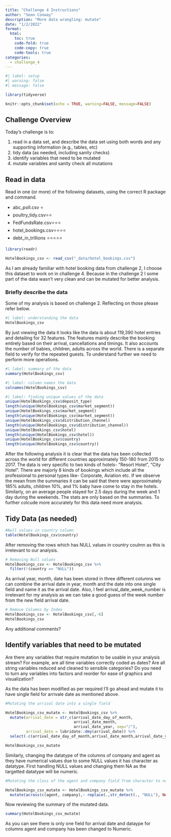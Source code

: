 ```yaml
---
title: "Challenge 4 Instructions"
author: "Sean Conway"
description: "More data wrangling: mutate"
date: "1/2/2022"
format:
  html:
    toc: true
    code-fold: true
    code-copy: true
    code-tools: true
categories:
  - challenge_4
---
```


```r
#| label: setup
#| warning: false
#| message: false

library(tidyverse)

knitr::opts_chunk$set(echo = TRUE, warning=FALSE, message=FALSE)
```

## Challenge Overview

Today's challenge is to:

1)  read in a data set, and describe the data set using both words and any supporting information (e.g., tables, etc)
2)  tidy data (as needed, including sanity checks)
3)  identify variables that need to be mutated
4)  mutate variables and sanity check all mutations

## Read in data

Read in one (or more) of the following datasets, using the correct R package and command.

-   abc_poll.csv ⭐
-   poultry_tidy.csv⭐⭐
-   FedFundsRate.csv⭐⭐⭐
-   hotel_bookings.csv⭐⭐⭐⭐
-   debt_in_trillions ⭐⭐⭐⭐⭐

```r
library(readr)

HotelBookings_csv <- read_csv("_data/hotel_bookings.csv")
```
As I am already familiar with hotel booking data from challenge 2, I choose this dataset to work on in challenge 4. Because in the challenge 2 I some part of the data wasn't very clean and can be mutated for better analysis. 

### Briefly describe the data

Some of my analysis is based on challenge 2. Reflecting on those please refer below.
```r
#| label: understanding the data
HotelBookings_csv
```

By just viewing the data it looks like the data is about 119,390 hotel entries and detailing for 32 features. The features mainly describe the booking entirely based on their arrival, cancellations and timings. It also accounts the number of babies, children, adults across the world. There is a separate field to verify for the repeated guests.  To understand further we need to perform more operations.

```r
#| label: summary of the data
summary(HotelBookings_csv)
```
```r
#| label: column names the data
colnames(HotelBookings_csv)
```
```r
#| label: finding unique values of the data
unique(HotelBookings_csv$deposit_type)
length(unique(HotelBookings_csv$market_segment))
unique(HotelBookings_csv$market_segment)
length(unique(HotelBookings_csv$market_segment))
unique(HotelBookings_csv$distribution_channel)
length(unique(HotelBookings_csv$distribution_channel))
unique(HotelBookings_csv$hotel)
length(unique(HotelBookings_csv$hotel))
unique(HotelBookings_csv$country)
length(unique(HotelBookings_csv$country))
```

After the following analysis it is clear that the data has been collected across the world for different countries approximately 150-180 from 2015 to 2017. The data is very specific to two kinds of hotels- "Resort Hotel", "City Hotel". There are majorly 8 kinds of bookings which include all the professional to personal types like- Corporate, Aviation etc. If we observe the mean from the summaries it can be said that there were approximately 185% adults, children 10%, and 1% baby have come to stay in the hotels. Similarly, on an average people stayed for 2.5 days during the week and 1 day during the weekends. The stats are only based on the summaries. To further colcude more accurately for this data need more analysis.

## Tidy Data (as needed)


```r
#Null values in country column
table(HotelBookings_csv$country)

```

After removing the rows which has NULL values in country coulmn as this is irrelevant to our analysis.

```r
# Removing Null values
HotelBookings_csv <- HotelBookings_csv %>% 
  filter(!(country == "NULL"))
```
 
As arrival year, month, date has been stored in three different columns we can combine the arrival date in year, month and the date into one single field and name it as the arrival date. Also, I feel arrival_date_week_number is irrelevant for my analysis as we can take a good guess of the week number from the new field arrival date.

```r
# Remove Columns by Index
HotelBookings_csv <- HotelBookings_csv[,-6]
HotelBookings_csv
```
Any additional comments?

## Identify variables that need to be mutated

Are there any variables that require mutation to be usable in your analysis stream? For example, are all time variables correctly coded as dates? Are all string variables reduced and cleaned to sensible categories? Do you need to turn any variables into factors and reorder for ease of graphics and visualization?

As the data has been modified as per required I'll go ahead and mutate it to have single field for arrivale date as mentioned above.

```r
#Mutating the arrival date into a single field 

HotelBookings_csv_mutate <- HotelBookings_csv %>% 
  mutate(arrival_date = str_c(arrival_date_day_of_month,
                              arrival_date_month,
                              arrival_date_year, sep="/"),
         arrival_date = lubridate::dmy(arrival_date)) %>% 
  select(-c(arrival_date_day_of_month,arrival_date_month,arrival_date_year))

HotelBookings_csv_mutate
```
Similarly,  changing the datatype of the columns of company and agent as they have numerical values due to some NULL values it has character as datatype. First handling NULL values and changing them NA as the targetted datatype will be numeric.

```r
#Mutating the class of the agent and company field from character to numeric

HotelBookings_csv_mutate <- HotelBookings_csv_mutate %>%
  mutate(across(c(agent, company),~ replace(.,str_detect(., "NULL"), NA))) %>% mutate_at(vars(agent, company),as.numeric)

```

Now reviewing the summary of the mutated data. 

```r
summary(HotelBookings_csv_mutate)
```

As you can see there is only one field for arrival date and dataype for columns agent and company has been changed to Numeric.